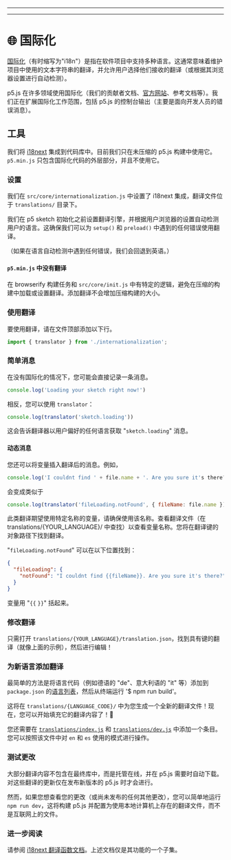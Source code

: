 
  ---
  
  ---
  # 🌐 国际化

[国际化](https://developer.mozilla.org/docs/Glossary/Internationalization_and_localization)（有时缩写为"i18n"）是指在软件项目中支持多种语言。这通常意味着维护项目中使用的文本字符串的翻译，并允许用户选择他们接收的翻译（或根据其浏览器设置进行自动检测）。

p5.js 在许多领域使用国际化（我们的贡献者文档、[官方网站](https://p5js.org)、参考文档等）。我们正在扩展国际化工作范围，包括 p5.js 的控制台输出（主要是面向开发人员的错误消息）。

## 工具

我们将 [i18next](https://www.i18next.com) 集成到代码库中。目前我们只在未压缩的 p5.js 构建中使用它。`p5.min.js` 只包含国际化代码的外层部分，并且不使用它。

### 设置

我们在 `src/core/internationalization.js` 中设置了 i18next 集成，翻译文件位于 `translations/` 目录下。

我们在 p5 sketch 初始化之前设置翻译引擎，并根据用户浏览器的设置自动检测用户的语言。这确保我们可以为 `setup()` 和 `preload()` 中遇到的任何错误使用翻译。

（如果在语言自动检测中遇到任何错误，我们会回退到英语。）

#### `p5.min.js` 中没有翻译

在 browserify 构建任务和 `src/core/init.js` 中有特定的逻辑，避免在压缩的构建中加载或设置翻译。添加翻译不会增加压缩构建的大小。

### 使用翻译

要使用翻译，请在文件顶部添加以下行。

```js
import { translator } from './internationalization';
```

### 简单消息

在没有国际化的情况下，您可能会直接记录一条消息。

```js
console.log('Loading your sketch right now!')
```

相反，您可以使用 `translator`：

```js
console.log(translator('sketch.loading'))
```

这会告诉翻译器以用户偏好的任何语言获取 "`sketch.loading`" 消息。

#### 动态消息

您还可以将变量插入翻译后的消息。例如，

```js
console.log('I couldnt find ' + file.name + '. Are you sure it's there?')
```

会变成类似于

```js
console.log(translator('fileLoading.notFound', { fileName: file.name }))
```

此类翻译期望使用特定名称的变量，请确保使用该名称。查看翻译文件（在 translations/{YOUR_LANGUAGE}/ 中查找）以查看变量名称。您将在翻译键的对象路径下找到翻译。

"`fileLoading.notFound`" 可以在以下位置找到：

```json
{
  "fileLoading": {
    "notFound": "I couldnt find {{fileName}}. Are you sure it's there?"
  }
}
```

变量用 "`{{` `}}`" 括起来。

### 修改翻译

只需打开 `translations/{YOUR_LANGUAGE}/translation.json`，找到具有键的翻译（就像上面的示例），然后进行编辑！

### 为新语言添加翻译

最简单的方法是将语言代码（例如德语的 "de"、意大利语的 "it" 等）添加到 `package.json` 的[语言列表](https://github.com/processing/p5.js/blob/84bc1f92c89786f48e5d6fd1045feb649b932eea/package.json#L111-L114)，然后从终端运行 '$ npm run build'。

这将在 `translations/{LANGUAGE_CODE}/` 中为您生成一个全新的翻译文件！现在，您可以开始填充它的翻译内容了！🥖

您还需要在 [`translations/index.js`](../translations/index.js) 和 [`translations/dev.js`](../translations/dev.js) 中添加一个条目。您可以按照该文件中对 `en` 和 `es` 使用的模式进行操作。

### 测试更改
大部分翻译内容不包含在最终库中，而是托管在线，并在 p5.js 需要时自动下载。对这些翻译的更新仅在发布新版本的 p5.js 时才会进行。

然而，如果您想查看您的更改（或尚未发布的任何其他更改），您可以简单地运行 `npm run dev`，这将构建 p5.js 并配置为使用本地计算机上存在的翻译文件，而不是互联网上的文件。

### 进一步阅读

请参阅 [i18next 翻译函数文档](https://www.i18next.com/translation-function/essentials)。上述文档仅是其功能的一个子集。

  